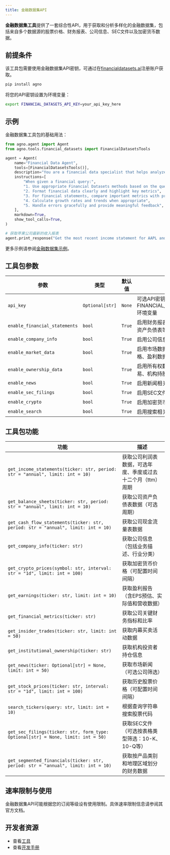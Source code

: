 ```yaml
---
title: 金融数据集API
---
```

**金融数据集工具**提供了一套综合性API，用于获取和分析多样化的金融数据集，包括来自多个数据源的股票价格、财务报表、公司信息、SEC文件以及加密货币数据。

## 前提条件

该工具包需要使用金融数据集API密钥，可通过在[financialdatasets.ai](https://financialdatasets.ai)注册账户获取。

```bash
pip install agno
```

将您的API密钥设置为环境变量：

```bash
export FINANCIAL_DATASETS_API_KEY=your_api_key_here
```

## 示例

金融数据集工具包的基础用法：

```python
from agno.agent import Agent
from agno.tools.financial_datasets import FinancialDatasetsTools

agent = Agent(
    name="Financial Data Agent",
    tools=[FinancialDatasetsTools()],
    description="You are a financial data specialist that helps analyze financial information for stocks and cryptocurrencies.",
    instructions=[
        "When given a financial query:",
        "1. Use appropriate Financial Datasets methods based on the query type",
        "2. Format financial data clearly and highlight key metrics",
        "3. For financial statements, compare important metrics with previous periods when relevant",
        "4. Calculate growth rates and trends when appropriate",
        "5. Handle errors gracefully and provide meaningful feedback",
    ],
    markdown=True,
    show_tool_calls=True,
)

# 获取苹果公司最新的收入报表
agent.print_response("Get the most recent income statement for AAPL and highlight key metrics")
```

更多示例请参阅[金融数据集示例](/examples/concepts/tools/others/financial_datasets)。

## 工具包参数

| 参数                     | 类型            | 默认值 | 描述                                                                             |
| ----------------------------- | --------------- | ------- | --------------------------------------------------------------------------------------- |
| `api_key`                     | `Optional[str]` | `None`  | 可选API密钥。如未提供，则使用FINANCIAL_DATASETS_API_KEY环境变量 |
| `enable_financial_statements` | `bool`          | `True`  | 启用财务报表相关功能（利润表、资产负债表等）  |
| `enable_company_info`         | `bool`          | `True`  | 启用公司信息相关功能                                            |
| `enable_market_data`          | `bool`          | `True`  | 启用市场数据相关功能（股票价格、盈利数据、指标）                  |
| `enable_ownership_data`       | `bool`          | `True`  | 启用所有权数据相关功能（内幕交易、机构持股）       |
| `enable_news`                 | `bool`          | `True`  | 启用新闻相关功能                                                           |
| `enable_sec_filings`          | `bool`          | `True`  | 启用SEC文件相关功能                                                    |
| `enable_crypto`               | `bool`          | `True`  | 启用加密货币相关功能                                                 |
| `enable_search`               | `bool`          | `True`  | 启用搜索相关功能                                                         |

## 工具包功能

| 功能                                                                         | 描述                                                                                                     |
| -------------------------------------------------------------------------------- | --------------------------------------------------------------------------------------------------------------- |
| `get_income_statements(ticker: str, period: str = "annual", limit: int = 10)`    | 获取公司利润表数据，可选年度、季度或过去十二个月（ttm）周期 |
| `get_balance_sheets(ticker: str, period: str = "annual", limit: int = 10)`       | 获取公司资产负债表数据（可选周期）                                                            |
| `get_cash_flow_statements(ticker: str, period: str = "annual", limit: int = 10)` | 获取公司现金流量表数据                                                                          |
| `get_company_info(ticker: str)`                                                  | 获取公司信息（包括业务描述、行业分类）                                    |
| `get_crypto_prices(symbol: str, interval: str = "1d", limit: int = 100)`         | 获取加密货币价格（可配置时间间隔）                                                      |
| `get_earnings(ticker: str, limit: int = 10)`                                     | 获取盈利报告（含EPS预估、实际值和营收数据）                                              |
| `get_financial_metrics(ticker: str)`                                             | 获取公司关键财务指标和比率                                                              |
| `get_insider_trades(ticker: str, limit: int = 50)`                               | 获取内幕买卖活动数据                                                                 |
| `get_institutional_ownership(ticker: str)`                                       | 获取机构投资者持仓信息                                               |
| `get_news(ticker: Optional[str] = None, limit: int = 50)`                        | 获取市场新闻（可选公司筛选）                                                                 |
| `get_stock_prices(ticker: str, interval: str = "1d", limit: int = 100)`          | 获取历史股票价格（可配置时间间隔）                                                    |
| `search_tickers(query: str, limit: int = 10)`                                    | 根据查询字符串搜索股票代码                                                                |
| `get_sec_filings(ticker: str, form_type: Optional[str] = None, limit: int = 50)` | 获取SEC文件（可选按表格类型筛选：10-K、10-Q等）                                         |
| `get_segmented_financials(ticker: str, period: str = "annual", limit: int = 10)` | 获取按产品类别和地理区域划分的财务数据                                          |

## 速率限制与使用

金融数据集API可能根据您的订阅等级设有使用限制。具体速率限制信息请参阅其官方文档。

## 开发者资源

- 查看[工具](https://github.com/agno-agi/agno/blob/main/libs/agno/agno/tools/financial_datasets.py)
- 查看[开发手册](https://github.com/agno-agi/agno/blob/main/cookbook/tools/financial_datasets_tools.py)